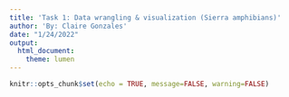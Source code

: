 ```yaml
---
title: 'Task 1: Data wrangling & visualization (Sierra amphibians)'
author: 'By: Claire Gonzales'
date: "1/24/2022"
output: 
  html_document: 
    theme: lumen
---
```


```r
knitr::opts_chunk$set(echo = TRUE, message=FALSE, warning=FALSE)
```

